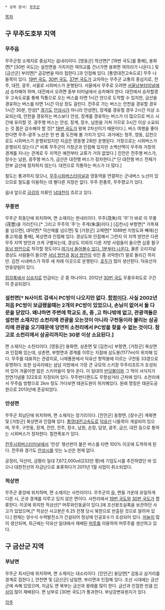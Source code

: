  * 상위 문서: [[무주군]]

[[목차]]

== 구 무주도호부 지역 ==

=== '''무주읍''' ===
무주군청 소재지로 중심지는 읍내리이다. [영동군] 학산면[* [19번 국도]를 통해], 용화면[* [30번 국도]는 설천면을 거치지만 여의교를 건너가면 용화면 여의리가 나온다.] 및 [금산군] 부리면[* 금강변을 따라 접한다.]과 인접해 있다. [통영대전고속도로] 무주 나들목이 있다. [[19번 국도]], [[30번 국도]], [[37번 국도]]가 교차하는 무주군 교통의 중심지로, 전주, 대전, 광주, 서울로 시외버스가 운행된다. 서울에서 무주로 오려면 [[서울남부터미널]]에서 승차해야 하며, 대전에서 오려면 동부 터미널에서 승차해야 한다. 대전에서 승차할경우 고속도로를 통해 직통으로 오는 버스를 타면 1시간 안으로 도착할 수 있지만, 금산을 경유하는 버스를 타면 1시간 이상 정도 걸린다. 전주로 가는 버스는 안천을 경유할 경우 1시간 30분, 안성[* [[경기도]] [[안성시]]가 아니라 안성면], 장계를 경유할 경우 2시간 이상 소요되는데, 안천을 경유하는 버스보다 안성, 장계를 경유하는 버스가 더 많으므로 버스 시간에 유의할 것. 광주행 버스는 안성, 장계, 장수, 남원을 거쳐 가므로 3시간 이상 소요되는 것 쯤은 감수해야 할 것[* [[19번 국도]]가 왕복 2차선이기 때문이다.]. 버스 여행을 좋아한다면 무주-광주 노선은 한 번 쯤 도전해 볼 가치가 있다. 과거에는 청주, 영동, 김천으로도 시외버스가 운행되었지만 지금은 영동행 2회만 운행된다. 거창으로는 시외버스가 운행되지 않는다.[* 비록 무주군이 거창군과 인접해 있지만 소백산맥이 무주와 거창의 경계를 지나는 관계로 두 지역은 예전부터 교류가 거의 없었다.] 진안은 전주행 버스가, 장수는 남원, 광주행 버스가, 금산은 대전행 버스가 정차한다.[* 단 대전행 버스 전체가 전부 금산에 정차하지 않는다. 대전으로 직통하는 버스가 더 많다.]

철도는 통과하지 않으나, [[무주시외버스터미널]]과 영동역을 연결하는 군내버스 노선이 있으므로 철도를 이용하는 데 별다른 지장은 없다. 무주 한풍루, 무주향교가 있다.

읍내 앞으로 [[금강]]의 지류인 [[남대천]]이 흐르고 있다.

=== '''무풍면''' ===
무주군 최동단에 위치하며, 면 소재지는 현내리이다. 무주(茂朱)의 '무'가 바로 이 무풍(茂豊)을 가리킨다.[* 그리고 무주의 '주'는 주계(朱溪)이다.] [김천시] 부항면[* 가목재를 넘으면], 대덕면[* 덕산재를 넘으면] 및 [거창군] 고제면[* 1089번 지방도와 빼재(신풍고개)를 통해], 북상면과 인접해 있다. 경상도와 인접해서 그런지 이 지역 방언은 다른 무주 지역 방언과 크게 구별되는데, 경상도 이외의 다른 지방 사람들이 들으면 십중 팔구 [[동남 방언]]으로 착각할 정도이다.[http://imnews.imbc.com//20dbnews/history/2002/1894965_13454.html 여기서 들어볼수 있다. 1분부터 나온다.] 물론 오리지널 경상도 사람들이 들으면 [[서남 방언]]과 [[동남 방언]]이 섞인 좀 괴악한(?) 말로 들리긴 하지만. 김천 시내버스가 하루 세 차례 이곳으로 운행된다. [[호두]]가 많이 생산된다. 덕유산자연휴양림이 있다.

[[정감록]]에서 [[십승지]]로 언급되는 곳 중 하나이다. 2012년 [[30번 국도]] 무풍우회도로 구간이 준공되었다.

=== '''설천면'''[* N사이트 검색시 PC방이 나오지만 없다. [[함정]]이다. 사실 2002년 처음 PC방이 보급됐을때는 2개의 PC방이 있었으나, 손님이 없어서 둘 다 문을 닫았다. 왜냐하면 주변에 학교도 초, 중 ,고 하나밖에 없고, 관광객들은 설천면 소재지인 소천리에 관광을 오는것이 아니라 구천동이라 불리는 삼공리에 관광을 오기때문에 당연히 소천리에서 PC방을 찾을 수 없는 것이다. 참고로 소천리에서 삼공리까지는 30분 이상 소요된다.] ===
면 소재지는 소천리이다. [영동군] 용화면, 상촌면 및 [김천시] 부항면, [거창군] 북상면과 인접해 있는데, 상촌면, 부항면과 경계를 이루는 지점에 삼도봉(1177m)이 위치해 있다. 무주를 대표하는 관광지로, 나제통문에서 덕유산 향적봉에 이르는 구천동 33경으로 유명하다. 또한 심곡리에는 삼남 지방에서 가장 큰 규모의 스키장 무주리조트가 조성되어 있어 겨울이면 많은 스키어들이 찾아 온다. 이 일대의 [[반딧불이]]와 그 먹이 서식지가 천연기념물 322호로 지정되어 있다. 무주반디랜드도 무항삼거리 근처에 있다. 소천리에서 무주읍 방향으로 2km 정도 가다보면 태권도원이 위치해있다. 원래 명칭은 태권도공원으로 2013년에 준공되었다.

=== '''안성면''' ===
무주군 최남단에 위치하며, 면 소재지는 장기리이다. [진안군] 동향면, [장수군] 계북면 및 [거창군] 북상면과 인접해 있다. [[통영대전고속도로]] [[덕유산]] 나들목이 개설되어 있으며, 무주, 구천동, 장계, 진안, 전주, 장수, 남원, 순창, 담양, 광주, 금산, 대전 등으로 통하는 시외버스가 정차한다. 칠연폭포가 있다.

[[전주시외버스터미널]]에서 '안성' 행선판이 붙은 버스를 타면 100% 이곳에 도착하게 된다. 전주와 경기도 [[안성시]]를 잇는 노선은 현재 없다.

공정리, 덕산리, 금평리 일대 7,672,000㎡(232만 평)에 기업도시를 추진하였던 바 있으나 대한전선의 자금난으로 표류하다가 2011년 1월 사업이 취소되었다. 
=== '''적상면''' ===
무주군 중앙에 위치하며, 면 소재지는 사천리이다. 무주군의 읍, 면들 가운데 유일하게 다른 시, 군과 경계를 이루고 있지 않은 면이다. 사천리에서 [[19번 국도]]와 [[30번 국도]]가 합류한다. 이곳에 위치한 적상산[* 머루와인동굴이 있다.]에 조선왕조실록을 보관하던 사고가 있었으며,[* 적상산 사고본은 6.25 전쟁 당시 북한으로 반출된 것으로 알려져 있다.] 현재는 양수식 수력발전소가 건설되어 정상에 인공호수가 조성되어 있다. [[마늘]]이 많이 생산되며, 최근에는 덕유산 일대에서 재배된 [[머루]]를 이용하여 머루주를 생산하고 있다.

== 구 금산군 지역 ==

=== '''부남면''' ===
무주군 최서단에 위치하며, 면 소재지는 대소리이다. [진안군] 용담면[* 감동교 삼거리를 경계로 접한다.], 안천면 및 [금산군] 남일면, 부리면과 인접해 있다. 조선 시대에는 금산군에 속해 있었으며, 지금도 면 북부는 금산과 왕래를 많이 한다. 금산과 인접한 만큼 [[인삼]]이 많이 재배된다. 면 남부로 [30번 국도]가 통과한다. 부남강변유원지가 있다.

[[각주]]
